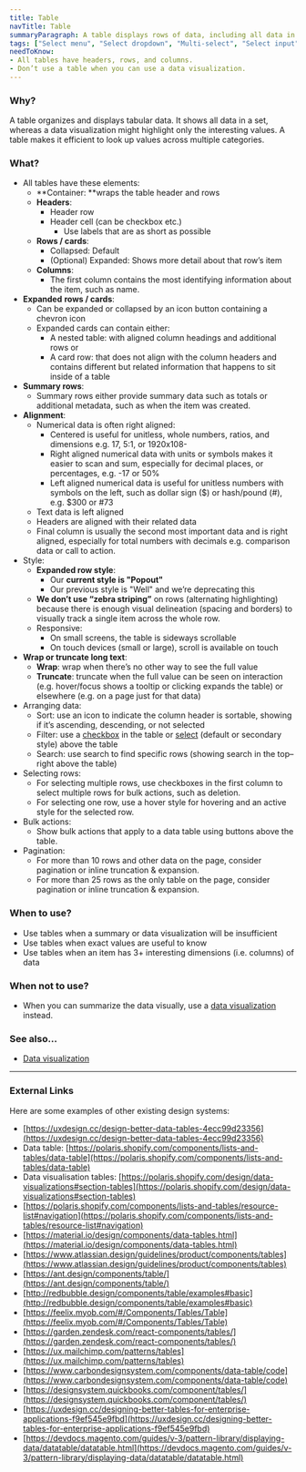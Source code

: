 ```yaml
---
title: Table
navTitle: Table
summaryParagraph: A table displays rows of data, including all data in a set, making it efficient to look up values.
tags: ["Select menu", "Select dropdown", "Multi-select", "Select input"]
needToKnow:
- All tables have headers, rows, and columns.
- Don’t use a table when you can use a data visualization.
---
```


### Why?

A table organizes and displays tabular data. It shows all data in a set, whereas a data visualization might highlight only the interesting values. A table makes it efficient to look up values across multiple categories.

### What?

*   All tables have these elements:
    *   **Container: **wraps the table header and rows
    *   **Headers**: 
        *   Header row
        *   Header cell (can be checkbox etc.)
            *   Use labels that are as short as possible
    *   **Rows / cards**:
        *   Collapsed: Default
        *   (Optional) Expanded: Shows more detail about that row’s item
    *   **Columns**:
        *   The first column contains the most identifying information about the item, such as name.
*   **Expanded** **rows / cards**:
    *   Can be expanded or collapsed by an icon button containing a chevron icon
    *   Expanded cards can contain either: 
        *   A nested table: with aligned column headings and additional rows or 
        *   A card row:  that does not align with the column headers and contains different but related information that happens to sit inside of a table
*   **Summary rows**:
    *   Summary rows either provide summary data such as totals or additional metadata, such as when the item was created.
*   **Alignment**:
    *   Numerical data is often right aligned:
        *   Centered is useful for unitless, whole numbers, ratios, and dimensions e.g. 17, 5:1, or 1920x108-
        *   Right aligned numerical data with units or symbols makes it easier to scan and sum, especially for decimal places, or percentages, e.g. -17 or 50%
        *   Left aligned numerical data is useful for unitless numbers with symbols on the left, such as dollar sign ($) or hash/pound (#), e.g. $300 or #73
    *   Text data is left aligned
    *   Headers are aligned with their related data
    *   Final column is usually the second most important data and is right aligned, especially for total numbers with decimals e.g. comparison data or call to action.
*   Style:
    *   **Expanded row style**: 
        *   Our **current style is "Popout"**
        *   Our previous style is "Well" and we’re deprecating this
    *   **We don’t use “zebra striping”** on rows (alternating highlighting) because there is enough visual delineation (spacing and borders) to visually track a single item across the whole row.
    *   Responsive:
        *   On small screens, the table is sideways scrollable
        *   On touch devices (small or large), scroll is available on touch
*   **Wrap or truncate long text**:
    *   **Wrap**: wrap when there’s no other way to see the full value
    *   **Truncate**: truncate when the full value can be seen on interaction (e.g. hover/focus shows a tooltip or clicking expands the table) or elsewhere (e.g. on a page just for that data)
*   Arranging data:
    *   Sort: use an icon to indicate the column header is sortable, showing if it’s ascending, descending, or not selected
    *   Filter: use a [checkbox](https://drive.google.com/a/cultureamp.com/open?id=11il6Us44IIDO5gQNyV4IcPSuJZxYo3rfnkFQfdMWBGs) in the table or [select](https://drive.google.com/a/cultureamp.com/open?id=1DfHQktvjfgaY9nqNEHg1OxXbe-vpK1HuQ1Vz_P9v9E4) (default or secondary style) above the table
    *   Search: use search to find specific rows (showing search in the top–right above the table)
*   Selecting rows:
    *   For selecting multiple rows, use checkboxes in the first column to select multiple rows for bulk actions, such as deletion.
    *   For selecting one row, use a hover style for hovering and an active style for the selected row.
*   Bulk actions:
    *   Show bulk actions that apply to a data table using buttons above the table.
*   Pagination:
    *   For more than 10 rows and other data on the page, consider pagination or inline truncation & expansion.
    *   For more than 25 rows as the only table on the page, consider pagination or inline truncation & expansion.

### When to use?

*   Use tables when a summary or data visualization will be insufficient
*   Use tables when exact values are useful to know
*   Use tables when an item has 3+ interesting dimensions (i.e. columns) of data

### When not to use?

*   When you can summarize the data visually, use a [data visualization](https://docs.google.com/document/d/1zUDHVB_tBI1eWY9oDWRivssuVQkALRNYVdIybgOiiCI/edit#heading=h.2ocvpvil9swi) instead.

### See also…

*   [Data visualization](https://docs.google.com/document/d/1zUDHVB_tBI1eWY9oDWRivssuVQkALRNYVdIybgOiiCI/edit#heading=h.2ocvpvil9swi)

---

### External Links

Here are some examples of other existing design systems:

- [https://uxdesign.cc/design-better-data-tables-4ecc99d23356](https://uxdesign.cc/design-better-data-tables-4ecc99d23356)
- Data table: [https://polaris.shopify.com/components/lists-and-tables/data-table](https://polaris.shopify.com/components/lists-and-tables/data-table)
- Data visualisation tables: [https://polaris.shopify.com/design/data-visualizations#section-tables](https://polaris.shopify.com/design/data-visualizations#section-tables)
- [https://polaris.shopify.com/components/lists-and-tables/resource-list#navigation](https://polaris.shopify.com/components/lists-and-tables/resource-list#navigation)
- [https://material.io/design/components/data-tables.html](https://material.io/design/components/data-tables.html)
- [https://www.atlassian.design/guidelines/product/components/tables](https://www.atlassian.design/guidelines/product/components/tables)
- [https://ant.design/components/table/](https://ant.design/components/table/)
- [http://redbubble.design/components/table/examples#basic](http://redbubble.design/components/table/examples#basic)
- [https://feelix.myob.com/#/Components/Tables/Table](https://feelix.myob.com/#/Components/Tables/Table)
- [https://garden.zendesk.com/react-components/tables/](https://garden.zendesk.com/react-components/tables/)
- [https://ux.mailchimp.com/patterns/tables](https://ux.mailchimp.com/patterns/tables)
- [https://www.carbondesignsystem.com/components/data-table/code](https://www.carbondesignsystem.com/components/data-table/code)
- [https://designsystem.quickbooks.com/component/tables/](https://designsystem.quickbooks.com/component/tables/)
- [https://uxdesign.cc/designing-better-tables-for-enterprise-applications-f9ef545e9fbd](https://uxdesign.cc/designing-better-tables-for-enterprise-applications-f9ef545e9fbd)
- [https://devdocs.magento.com/guides/v-3/pattern-library/displaying-data/datatable/datatable.html](https://devdocs.magento.com/guides/v-3/pattern-library/displaying-data/datatable/datatable.html)

